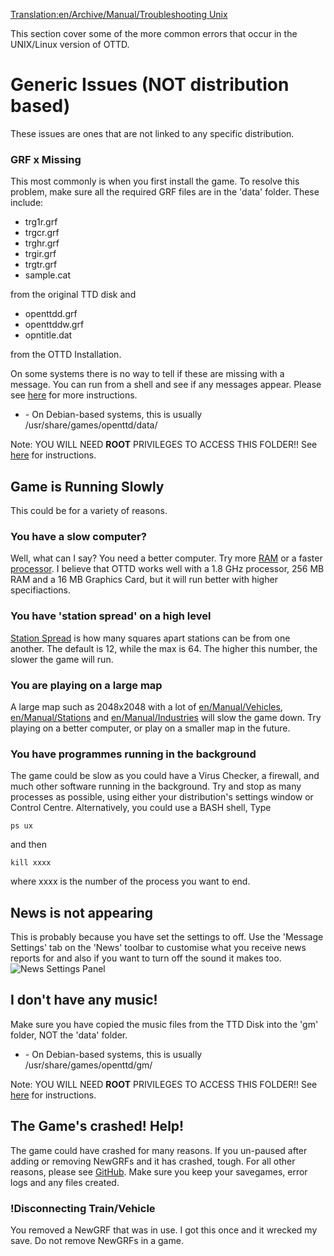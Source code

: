 [[Translation:en/Archive/Manual/Troubleshooting Unix]]

This section cover some of the more common errors that occur in the UNIX/Linux version of OTTD.

=Generic Issues (NOT distribution based)=
These issues are ones that are not linked to any specific distribution.

===GRF x Missing===
This most commonly is when you first install the game. To resolve this problem, make sure all the required GRF files are in the 'data' folder. 
These include:
* trg1r.grf
* trgcr.grf
* trghr.grf
* trgir.grf
* trgtr.grf
* sample.cat
from the original TTD disk and
* openttdd.grf
* openttddw.grf
* opntitle.dat
from the OTTD Installation.

On some systems there is no way to tell if these are missing with a message. You can run from a shell and see if any messages appear. Please see [[en/Archive/Community/OpenTTD GRF missing error Verbose|here]] for more instructions.

* - On Debian-based systems, this is usually /usr/share/games/openttd/data/
Note: YOU WILL NEED '''ROOT''' PRIVILEGES TO ACCESS THIS FOLDER!! See [[en/Archive/Manual/Copying GRF to data folder|here]] for instructions.

==Game is Running Slowly==
This could be for a variety of reasons.
===You have a slow computer?===
Well, what can I say? You need a better computer. Try more [http://en.wikipedia.org/wiki/Random-access_memory RAM] or a faster [http://en.wikipedia.org/wiki/Processor processor]. I believe that OTTD works well with a 1.8&nbsp;GHz processor, 256&nbsp;MB RAM and a 16&nbsp;MB Graphics Card, but it will run better with higher specifiactions.

===You have 'station spread' on a high level===
[[en/Archive/Manual/Settings/Change station spread|Station Spread]] is how many squares apart stations can be from one another. The default is 12, while the max is 64. The higher this number, the slower the game will run.

===You are playing on a large map===
A large map such as 2048x2048 with a lot of [[en/Manual/Vehicles]], [[en/Manual/Stations]] and [[en/Manual/Industries]] will slow the game down. Try playing on a better computer, or play on a smaller map in the future.

===You have programmes running in the background===
The game could be slow as you could have a Virus Checker, a firewall, and much other software running in the background. Try and stop as many processes as possible, using either your distribution's settings window or Control Centre. Alternatively, you could use a BASH shell, Type 
 ps ux
and then
 kill xxxx
where xxxx is the number of the process you want to end.

==News is not appearing==
This is probably because you have set the settings to off. Use the 'Message Settings' tab on the 'News' toolbar to customise what you receive news reports for and also if you want to turn off the sound it makes too. [[File:en/Newssettings.png|frame|News Settings Panel]]

==I don't have any music!==
Make sure you have copied the music files from the TTD Disk into the 'gm' folder, NOT the 'data' folder.

* - On Debian-based systems, this is usually /usr/share/games/openttd/gm/
Note: YOU WILL NEED '''ROOT''' PRIVILEGES TO ACCESS THIS FOLDER!! See [[en/Archive/Manual/Copying GRF to data folder|here]] for instructions.

==The Game's crashed! Help!==
The game could have crashed for many reasons. If you un-paused after adding or removing NewGRFs and it has crashed, tough. For all other reasons, please see [https://github.com/OpenTTD/OpenTTD/issues GitHub]. Make sure you keep your savegames, error logs and any files created.
===!Disconnecting Train/Vehicle===
You removed a NewGRF that was in use. I got this once and it wrecked my save. Do not remove NewGRFs in a game.